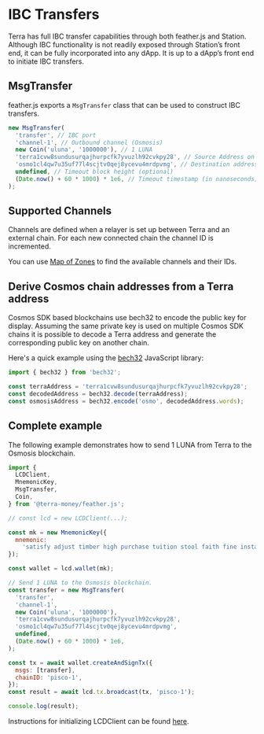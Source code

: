 # IBC Transfers

Terra has full IBC transfer capabilities through both feather.js and Station. Although IBC functionality is not readily exposed through Station’s front end, it can be fully incorporated into any dApp. It is up to a dApp’s front end to initiate IBC transfers.

## MsgTransfer

feather.js exports a `MsgTransfer` class that can be used to construct IBC transfers.

```js
new MsgTransfer(
  'transfer', // IBC port
  'channel-1', // Outbound channel (Osmosis)
  new Coin('uluna', '1000000'), // 1 LUNA
  'terra1cvw8sundusurqajhurpcfk7yvuzlh92cvkpy28', // Source Address on Terra
  'osmo1cl4qw7u35uf77l4scjtv0qej8ycevu4mrdpvmg', // Destination address on Osmosis
  undefined, // Timeout block height (optional)
  (Date.now() + 60 * 1000) * 1e6, // Timeout timestamp (in nanoseconds) relative to the current block timestamp.
);
```

## Supported Channels

Channels are defined when a relayer is set up between Terra and an external chain. For each new connected chain the channel ID is incremented.

You can use [Map of Zones](https://mapofzones.com/zone?period=24&source=phoenix-1&tableOrderBy=success&tableOrderSort=desc&testnet=false) to find the available channels and their IDs.

## Derive Cosmos chain addresses from a Terra address

Cosmos SDK based blockchains use bech32 to encode the public key for display. Assuming the same private key is used on multiple Cosmos SDK chains it is possible to decode a Terra address and generate the corresponding public key on another chain.

Here's a quick example using the [bech32](https://github.com/bitcoinjs/bech32) JavaScript library:

```js
import { bech32 } from 'bech32';

const terraAddress = 'terra1cvw8sundusurqajhurpcfk7yvuzlh92cvkpy28';
const decodedAddress = bech32.decode(terraAddress);
const osmosisAddress = bech32.encode('osmo', decodedAddress.words);
```

## Complete example

The following example demonstrates how to send 1 LUNA from Terra to the Osmosis blockchain.

```js
import {
  LCDClient,
  MnemonicKey,
  MsgTransfer,
  Coin,
} from '@terra-money/feather.js';

// const lcd = new LCDClient(...);

const mk = new MnemonicKey({
  mnemonic:
    'satisfy adjust timber high purchase tuition stool faith fine install that you unaware feed domain license impose boss human eager hat rent enjoy dawn',
});

const wallet = lcd.wallet(mk);

// Send 1 LUNA to the Osmosis blockchain.
const transfer = new MsgTransfer(
  'transfer',
  'channel-1',
  new Coin('uluna', '1000000'),
  'terra1cvw8sundusurqajhurpcfk7yvuzlh92cvkpy28',
  'osmo1cl4qw7u35uf77l4scjtv0qej8ycevu4mrdpvmg',
  undefined,
  (Date.now() + 60 * 1000) * 1e6,
);

const tx = await wallet.createAndSignTx({
  msgs: [transfer],
  chainID: 'pisco-1',
});
const result = await lcd.tx.broadcast(tx, 'pisco-1');

console.log(result);
```

Instructions for initializing LCDClient can be found [here](https://terradocs.money//docs/develop/sdks/feather-js/common-examples.html#configuring-lcdclient).

